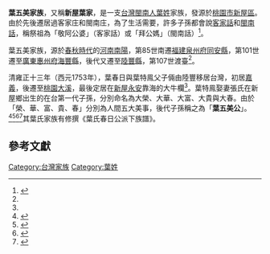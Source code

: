 '''葉五美家族'''，又稱'''新屋葉家'''，是一支[[台灣閩南人|台灣閩南人]][[葉姓|葉姓]]家族，發源於[[桃園市|桃園市]][[新屋區|新屋區]]。由於先後遷居過客家庄和閩南庄，為了生活需要，許多子孫都會說[[客家話|客家話]]和[[閩南話|閩南話]]，稱祭祖為「敬阿公婆」（客家話）或「拜公媽」（閩南話）<ref name="海外">{{Cite web |url=http://www.randl.com.tw/hakka/pro.php?main_id=3&mid_id=7&cate_id=9 |title= 海外客家人奮鬥故事 |author= 客家委員會 |date= |publisher= [[客家委員會|客家委員會]] |language= 中文 |accessdate= }}</ref>。

葉五美家族，源於[[春秋時代|春秋時代]]的[[河南|河南]][[南陽|南陽]]，第85世南遷[[福建|福建]][[泉州府|泉州府]][[同安縣|同安縣]]，第101世遷至[[廣東|廣東]][[惠州府|惠州府]][[海豐縣|海豐縣]]，後代又遷至[[陸豐縣|陸豐縣]]，第107世渡臺<ref name="海外"/>。

清雍正十三年（西元1753年），葉春日與葉特鳯父子倆由陸豐移居台灣，初居[[嘉義|嘉義]]，後遷至[[桃園市|桃園]][[大溪|大溪]]，最後定居在[[新屋|新屋]][[永安里_(桃園市新屋區)|永安]]靠海的大牛欄<ref name="海外"/>。葉特鳯娶妻張氏在新屋鄉出生的在台第一代子孫，分別命名為大榮、大華、大富、大貴與大春。由於「榮、華、富、貴、春」分別為人間五大美事，後代子孫稱之為「'''葉五美公'''」。<ref>{{Cite web |url= http://www.libertytimes.com.tw/2003/new/apr/6/today-life3.htm |title= 新屋葉家祭祖 六千子孫返鄉 |author= 沈繼昌 |date=2003-04-06 |publisher= [[自由時報|自由時報]] |language= 中文 |accessdate= 2013-09-16}}</ref><ref>{{Cite web |url= http://www.appledaily.com.tw/appledaily/article/headline/20100406/32414029/ |title= 葉家6千人齊聚 燒10噸金紙祭祖 |author= 黎百代 |date=2010-04-06 |publisher= [[蘋果日報|蘋果日報]] |language= 中文 |accessdate= 2013-09-16}}</ref><ref>{{Cite web |url= http://www.cna.com.tw/News/firstnews/201304040046-1.aspx |title= 新屋葉五美公祠 8千子孫祭祖 |author= 邱俊欽 |date=2013-04-04 |publisher= [[中央社|中央社]] |language= 中文 |accessdate= 2013-09-16}}</ref><ref>{{Cite book | author = 葉倫芳 | title = 五美遠傳 | location = 桃園縣中壢市 | publisher = 葉倫芳 | date = 2001/03 | ISBN = 978-957-41-4405-1 | accessdate =2013-09-16 | language = 中文  }}</ref>其葉氏家族有修撰《葉氏春日公派下族譜》。

==參考文獻==
{{reflist}}
[[Category:台灣家族|Category:台灣家族]]
[[Category:葉姓|Category:葉姓]]